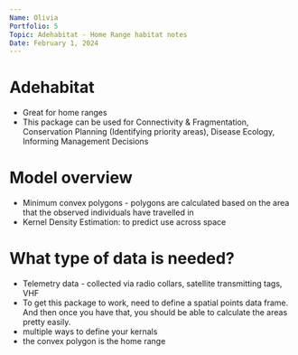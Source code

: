 ```yaml
---
Name: Olivia
Portfolio: 5
Topic: Adehabitat - Home Range habitat notes
Date: February 1, 2024
---
```




# Adehabitat
- Great for home ranges
- This package can be used for Connectivity & Fragmentation, Conservation Planning (Identifying priority areas), Disease Ecology, Informing Management Decisions

# Model overview
- Minimum convex polygons - polygons are calculated based on the area that the observed individuals have travelled in
- Kernel Density Estimation: to predict use across space

# What type of data is needed?
- Telemetry data - collected via radio collars, satellite transmitting tags, VHF
- To get this package to work, need to define a spatial points data frame. And then once you have that, you should be able to calculate the areas pretty easily.
- multiple ways to define your kernals
- the convex polygon is the home range









